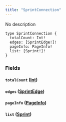 ```yaml
---
title: "SprintConnection"
---
```


No description

```
type SprintConnection {
  totalCount: Int!
  edges: [SprintEdge!]!
  pageInfo: PageInfo!
  list: [Sprint!]!
}

```

### Fields[](#fields "Direct link to heading")

#### `totalCount` ([Int](/developer/graphql-api/references/scalars/int))[](#totalcount-int "Direct link to heading")

#### `edges` ([SprintEdge](/developer/graphql-api/references/objects/sprint-edge))[](#edges-sprintedge "Direct link to heading")

#### `pageInfo` ([PageInfo](/developer/graphql-api/references/objects/page-info))[](#pageinfo-pageinfo "Direct link to heading")

#### `list` ([Sprint](/developer/graphql-api/references/objects/sprint))[](#list-sprint "Direct link to heading")